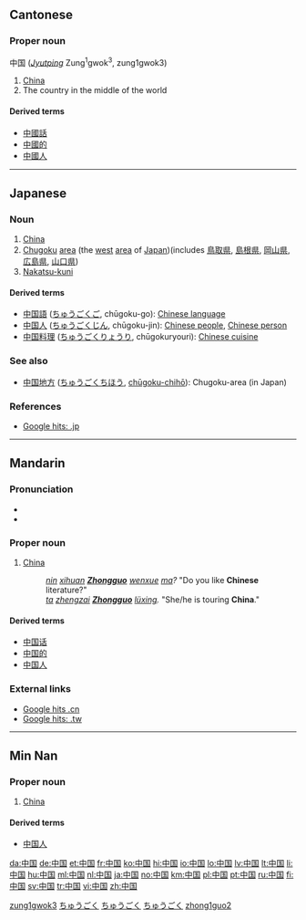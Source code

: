 {{also|Zhongguo}}
==Cantonese==
{{zh-forms|[[中]][[国]]|[[中國]]}}

===Proper noun===
中国 (''[[Jyutping]]'' Zung<sup>1</sup>gwok<sup>3</sup>, zung1gwok3)

# [[China]]
# The country in the middle of the world

====Derived terms====
* [[中國話]]
* [[中國的]]
* [[中國人]]

[[Category:yue-cn:Proper nouns|zung1gwok3]]

----

==Japanese==
{{ja-kanjitab|中|国}}

===Noun===
{{ja-noun|s|hira=ちゅうごく|rom=chūgoku|kyu=中國|hidx=ちゆうごく}}

# [[China]]
# [[Chugoku]] [[area]] (the [[west]] [[area]] of [[Japan]])(includes [[鳥取県]], [[島根県]], [[岡山県]], [[広島県]], [[山口県]])
# [[Nakatsu-kuni]]

====Derived terms====
* [[中国語]] ([[ちゅうごくご]], chūgoku-go): [[Chinese language]]
* [[中国人]] ([[ちゅうごくじん]], chūgoku-jin): [[Chinese people]], [[Chinese person]]
* [[中国料理]] ([[ちゅうごくりょうり]], chūgokuryouri):  [[Chinese cuisine]]

===See also===
* [[中国地方]] ([[ちゅうごくちほう]], [[chūgoku-chihō]]): Chugoku-area (in Japan)

===References===
* [http://www.google.co.jp/search?as_q=&num=10&hl=ja&btnG=Google+%E6%A4%9C%E7%B4%A2&as_epq=%E4%B8%AD%E5%9B%BD&as_oq=&as_eq=&lr=&as_ft=i&as_filetype=&as_qdr=all&as_occt=any&as_dt=i&as_sitesearch=.jp&as_rights= Google hits: .jp]

[[Category:Rendaku|ちゅうごく]]
[[Category:ja:Countries|ちゅうごく]]
[[Category:ja:Place names|ちゅうごく]]

----

==Mandarin==
{{zh-forms|[[中]][[国]]|[[中國]]}}

===Pronunciation===
* {{IPA|/tʂʊŋ˥˥ kuɔ˧˥/|lang=cmn}}
* {{Audio|Zh-zhongguo.ogg|Audio}}

===Proper noun===
{{cmn-proper|s|pin=Zhōngguó|pint=zhong1guo2|tra=中國|sim=中国|rs=丨03}}

# [[China]]
#: ''[[nin]] [[xihuan]] '''[[Zhongguo]]''' [[wenxue]] [[ma]]?''  "Do you like '''Chinese''' literature?"
#: ''[[ta]] [[zhengzai]] '''[[Zhongguo]]''' [[luxing|lüxing]].''  "She/he is touring '''China'''."

====Derived terms====
* [[中国话]]
* [[中国的]]
* [[中国人]]

===External links===
* [http://www.google.cn/search?as_q=&num=10&hl=zh-CN&btnG=Google+%E6%90%9C%E7%B4%A2&as_epq=%E4%B8%AD%E5%9B%BD&as_oq=&as_eq=&lr=&as_ft=i&as_filetype=&as_qdr=all&as_occt=any&as_dt=i&as_sitesearch=.cn&as_rights= Google hits .cn]
* [http://www.google.com.tw/search?as_q=&num=10&hl=zh-TW&btnG=Google+%E6%90%9C%E5%B0%8B&as_epq=%E4%B8%AD%E5%9C%8B&as_oq=&as_eq=&lr=&as_ft=i&as_filetype=&as_qdr=all&as_occt=any&as_dt=i&as_sitesearch=.tw&as_rights=&safe=images Google hits: .tw]

[[Category:zh-cn:Countries|zhong1guo2]]

----

==Min Nan==
{{zh-forms|[[中]][[国]]|[[中國]]}}

===Proper noun===
{{nan-proper|s|poj=Tiong-kok|pojt=tiong1kok4|tra=中國|sim=中国|rs=丨03}}

# [[China]]

====Derived terms====
* [[中国人]]

[[da:中国]]
[[de:中国]]
[[et:中国]]
[[fr:中国]]
[[ko:中国]]
[[hi:中国]]
[[io:中国]]
[[lo:中国]]
[[lv:中国]]
[[lt:中国]]
[[li:中国]]
[[hu:中国]]
[[ml:中国]]
[[nl:中国]]
[[ja:中国]]
[[no:中国]]
[[km:中国]]
[[pl:中国]]
[[pt:中国]]
[[ru:中国]]
[[fi:中国]]
[[sv:中国]]
[[tr:中国]]
[[vi:中国]]
[[zh:中国]]